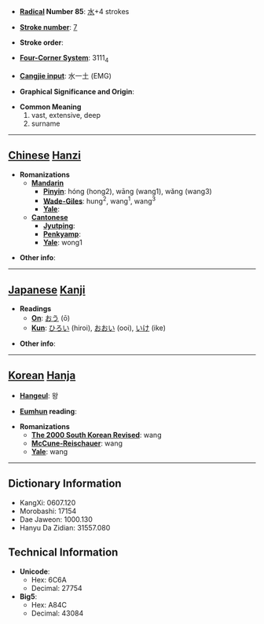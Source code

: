 * '''[[Wiktionary:Chinese radical index| Radical]] Number 85''': [[Wiktionary:Chinese radical index 水|水]]+4 strokes

* '''[[Wiktionary:Chinese total strokes index|Stroke number]]''': [[Wiktionary:Chinese total strokes index 7|7]]

* '''Stroke order''': 

* '''[[Wiktionary:Chinese four corner index|Four-Corner System]]''': 3111<sub>4</sub>

* '''[[Wiktionary:Chinese Cangjie index|Cangjie input]]''': 水一土 (EMG)

* '''Graphical Significance and Origin''': 

* '''Common Meaning'''
*#vast, extensive, deep
*# surname


----

== [[Chinese]] [[Hanzi]] ==

* '''Romanizations'''
** '''[[Mandarin]]'''
*** '''[[Pinyin]]''': hóng (hong2), wāng (wang1), wǎng (wang3)
*** '''[[Wade-Giles]]''': hung<sup>2</sup>, wang<sup>1</sup>, wang<sup>3</sup>
*** '''[[Yale]]''': 
** '''[[Cantonese]]'''
*** '''[[Jyutping]]''':
*** '''[[Penkyamp]]''': 
*** '''[[Yale]]''': wong1

* '''Other info''': 

----

== [[Japanese]] [[Kanji]] ==

* '''Readings'''
** '''[[On]]''': [[おう]] (ō)
** '''[[Kun]]''': [[ひろい]] (hiroi), [[おおい]] (ooi), [[いけ]] (ike)

* '''Other info''':  

----

== [[Korean]] [[Hanja]] ==

* '''[[Hangeul]]''': 왕

* '''[[Eumhun]] reading''': 

* '''Romanizations'''
** '''[[The 2000 South Korean Revised Romanization|The 2000 South Korean Revised]]''': wang
** '''[[McCune-Reischauer]]''': wang
** '''[[Yale]]''': wang

----

== Dictionary Information ==

* KangXi: 0607.120
* Morobashi: 17154
* Dae Jaweon: 1000.130
* Hanyu Da Zidian: 31557.080

== Technical Information ==

* '''Unicode''':
** Hex: 6C6A
** Decimal: 27754
* '''Big5''':
** Hex: A84C
** Decimal: 43084